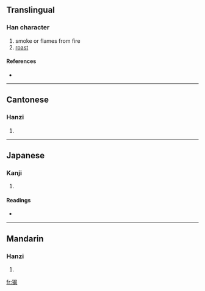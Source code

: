 ==Translingual==

===Han character===
{{Han char|rn=94|rad=犬|as=09|sn=12|four=4622<sub>7</sub>|canj=大竹日心女 (KHAPV)}}

# smoke or flames from fire
# [[roast]]

====References====
* {{Han ref|kx=0715.140|dkj=20550|dj=1127.100|hdz=21357.020|uh=7332|ud=29490|bh=DA74|bd=55924}}

----

==Cantonese==

===Hanzi===
{{yue-hanzi|jyut=|y=hot3}}

# {{defn|Cantonese}}

----

==Japanese==

===Kanji===
{{ja-kanji|grade=|rs=犬09}}

# {{defn|Japanese}}

====Readings====
* {{ja-readings|on=[[かつ]] (katsu), [[かち]] (kachi), [[りょう]] (ryō)|kun=[[おおかみ]] (ookami)|nanori=}}

----

==Mandarin==

===Hanzi===
{{cmn-hanzi|pin=[[xiē]] ([[xie1]])|wg=hsieh<sup>1</sup>}}

# {{defn|Mandarin}}

[[fr:猲]]